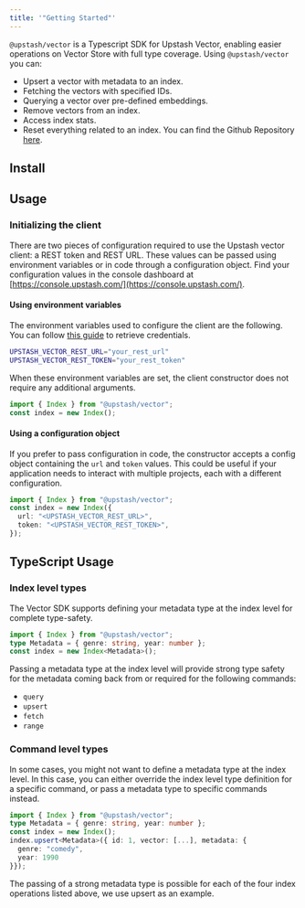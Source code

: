 ```yaml
---
title: '"Getting Started"'
---
```

`@upstash/vector` is a Typescript SDK for Upstash Vector, enabling easier operations on Vector Store with full type coverage.
Using `@upstash/vector` you can:
- Upsert a vector with metadata to an index.
- Fetching the vectors with specified IDs.
- Querying a vector over pre-defined embeddings.
- Remove vectors from an index.
- Access index stats.
- Reset everything related to an index.
You can find the Github Repository [here](https://github.com/upstash/vector-js).
## Install
## Usage
### Initializing the client
There are two pieces of configuration required to use the Upstash vector client: a REST token and REST URL. These values can be passed using environment variables or in code through a configuration object. Find your configuration values in the console dashboard at [https://console.upstash.com/](https://console.upstash.com/).
#### Using environment variables
The environment variables used to configure the client are the following. You can follow [this guide](/vector/overall/getstarted) to retrieve credentials.
```bash
UPSTASH_VECTOR_REST_URL="your_rest_url"
UPSTASH_VECTOR_REST_TOKEN="your_rest_token"
```
When these environment variables are set, the client constructor does not require any additional arguments.
```typescript
import { Index } from "@upstash/vector";
const index = new Index();
```
#### Using a configuration object
If you prefer to pass configuration in code, the constructor accepts a config object containing the `url` and `token` values. This
could be useful if your application needs to interact with multiple projects, each with a different configuration.
```typescript
import { Index } from "@upstash/vector";
const index = new Index({
  url: "<UPSTASH_VECTOR_REST_URL>",
  token: "<UPSTASH_VECTOR_REST_TOKEN>",
});
```
## TypeScript Usage
### Index level types
The Vector SDK supports defining your metadata type at the index level for complete type-safety.
```typescript
import { Index } from "@upstash/vector";
type Metadata = { genre: string, year: number };
const index = new Index<Metadata>();
```
Passing a metadata type at the index level will provide strong type safety for the metadata coming back from or required for the following commands:
- `query`
- `upsert`
- `fetch`
- `range`
### Command level types
In some cases, you might not want to define a metadata type at the index level. In this case, you can either override the index level type definition for a specific command, or pass a metadata type to specific commands instead.
```typescript
import { Index } from "@upstash/vector";
type Metadata = { genre: string, year: number };
const index = new Index();
index.upsert<Metadata>({ id: 1, vector: [...], metadata: {
  genre: "comedy",
  year: 1990
}});
```
The passing of a strong metadata type is possible for each of the four index operations listed above, we use upsert as an example.